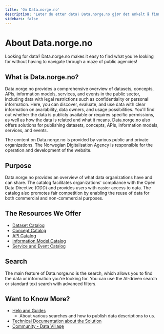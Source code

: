 ```yaml
---
title: 'Om Data.norge.no'
description: 'Leter du etter data? Data.norge.no gjør det enkelt å finne det du leter etter, uten å måtte navigere gjennom et virvar av offentlige etater!'
sidebars: false
---
```


# About Data.norge.no

<Ingress size='xs'>
    Looking for data? Data.norge.no makes it easy to find what you're looking for without having to navigate through a
    maze of public agencies!
</Ingress>

## What is Data.norge.no?

Data.norge.no provides a comprehensive overview of datasets, concepts, APIs, information models, services, and events in the public sector, including data with legal restrictions such as confidentiality or personal information. Here, you can discover, evaluate, and use data with clear information on availability, data owners, and usage possibilities. You'll find out whether the data is publicly available or requires specific permissions, as well as how the data is related and what it means. Data.norge.no also offers solutions for publishing datasets, concepts, APIs, information models, services, and events.

The content on Data.norge.no is provided by various public and private organizations. The Norwegian Digitalisation Agency is responsible for the operation and development of the website.

## Purpose

Data.norge.no provides an overview of what data organizations have and can share. The catalog facilitates organizations' compliance with the Open Data Directive (ODD) and provides users with easier access to data. The catalog also promotes fair competition by enabling the reuse of data for both commercial and non-commercial purposes.

## The Resources We Offer

- [Dataset Catalog](https://data.norge.no/datasets)
- [Concept Catalog](https://data.norge.no/concepts)
- [API Catalog](https://data.norge.no/data-services)
- [Information Model Catalog](https://data.norge.no/information-models)
- [Service and Event Catalog](https://data.norge.no/public-services-and-events)

## Search

The main feature of Data.norge.no is the search, which allows you to find the data or information you're looking for. You can use the AI-driven search or standard text search with advanced filters.

## Want to Know More?

- [Help and Guides](/docs/)
    - About various searches and how to publish data descriptions to us.
- [Technical Documentation about the Solution](https://informasjonsforvaltning.github.io/)
- [Community - Data Village](https://datalandsbyen.norge.no/)
